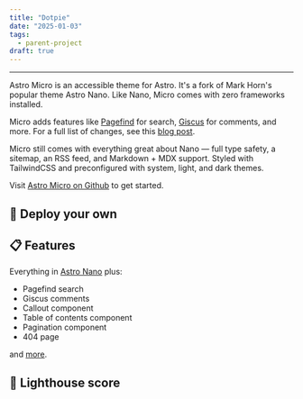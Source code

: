 ```yaml
---
title: "Dotpie"
date: "2025-01-03"
tags:
  - parent-project
draft: true
---
```



---

<MdxPublicImage src="/projects/astro-micro/astro-micro.jpg"  />

Astro Micro is an accessible theme for Astro. It's a fork of Mark Horn's popular theme Astro Nano. Like Nano, Micro comes with zero frameworks installed.

Micro adds features like [Pagefind](https://pagefind.app) for search, [Giscus](https://giscus.app) for comments, and more. For a full list of changes, see this [blog post](/blog/00-micro-changelog).

Micro still comes with everything great about Nano — full type safety, a sitemap, an RSS feed, and Markdown + MDX support. Styled with TailwindCSS and preconfigured with system, light, and dark themes.

Visit [Astro Micro on Github](https://github.com/trevortylerlee/astro-micro) to get started.

## 🚀 Deploy your own

<div class="flex gap-2">
  <a target="_blank" aria-label="Deploy with Vercel" href="https://vercel.com/new/clone?repository-url=https://github.com/trevortylerlee/astro-micro">
    <MdxPublicImage src="/projects/deploy_vercel.svg"  />
  </a>
  <a target="_blank" aria-label="Deploy with Netlify" href="https://app.netlify.com/start/deploy?repository=https://github.com/trevortylerlee/astro-micro">
    <MdxPublicImage src="/projects/deploy_netlify.svg"  />
  </a>
</div>

## 📋 Features

Everything in [Astro Nano](https://github.com/markhorn-dev/astro-nano) plus:

- Pagefind search
- Giscus comments
- Callout component
- Table of contents component
- Pagination component
- 404 page

and [more](/blog/00-micro-changelog).

## 💯 Lighthouse score

<MdxPublicImage src="/projects/astro-micro/astro-micro-lighthouse.jpg"  />
